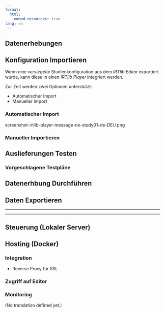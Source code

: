 ```yaml
---
format:
  html:
    embed-resources: true
lang: en    
---
```


::: {.content-visible when-profile="german"}

# Datenerhebungen

## Konfiguration Importieren

Wenn eine *versiegelte* Studienkonfiguration aus dem *IRTlib Editor* exportiert wurde, kann diese in einen *IRTlib Player* integriert werden. 

Zur Zeit werden zwei Optionen unterstützt:

* Automatischer Import
* Manueller Import

### Automatischer Import

screenshot-irtlib-player-message-no-study01-de-DEU.png

### Manueller Importieren

## Auslieferungen Testen

### Vorgeschlagene Testpläne

## Datenerhbung Durchführen

## Daten Exportieren 

<hr />

<hr />

## Steuerung (Lokaler Server)



## Hosting (Docker)

### Integration

* Reverse Proxy für SSL

### Zugriff auf Editor

### Monitoring



:::


::: {.content-visible when-profile="english"}
(No translation defined yet.) 
:::